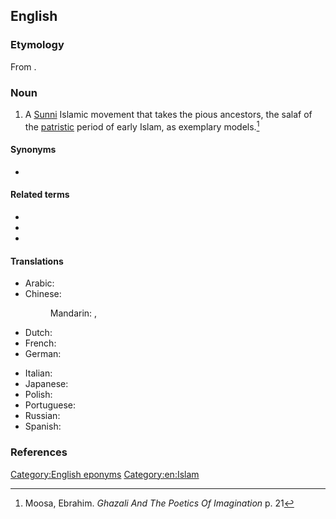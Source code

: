 ==English==
{{wikipedia}}

===Etymology===
From {{af|en|Salafi|-ism}}.

===Noun===
{{en-noun|-}}

# A [[Sunni]] Islamic movement that takes the pious ancestors, the salaf of the [[patristic]] period of early Islam, as exemplary models.<ref>Moosa, Ebrahim. ''Ghazali And The Poetics Of Imagination'' {{ISBN|0-8078-5612-6}} p. 21</ref>

====Synonyms====
* {{l|en|Wahhabism}}

====Related terms====
* {{l|en|Salafi}}
* {{l|en|Salafist}}
* {{l|en|Salafiyya}}

====Translations====
{{trans-top|a Sunni Islamic movement}}
* Arabic: {{t|ar|سَلَفِيَّة|f}}
* Chinese:
*: Mandarin: {{t|cmn|沙拉菲主義|sc=Hani}}, {{t|cmn|沙拉菲主义|tr=shālāfēizhǔyì|sc=Hani}}
* Dutch: {{t+|nl|salafisme|n}}
* French: {{t+|fr|salafisme|m}}
* German: {{t+|de|Salafismus|m}}
{{trans-mid}}
* Italian: {{t|it|salafismo|m}}
* Japanese: {{t|ja|サラフィズム|tr=sarafizumu|sc=Jpan}}
* Polish: {{t|pl|salafizm|m}}
* Portuguese: {{t|pt|salafismo|m}}
* Russian: {{t+|ru|салафи́зм|m}}
* Spanish: {{t|es|salafismo|m}}
{{trans-bottom}}

===References===
<references/>

[[Category:English eponyms]]
[[Category:en:Islam]]